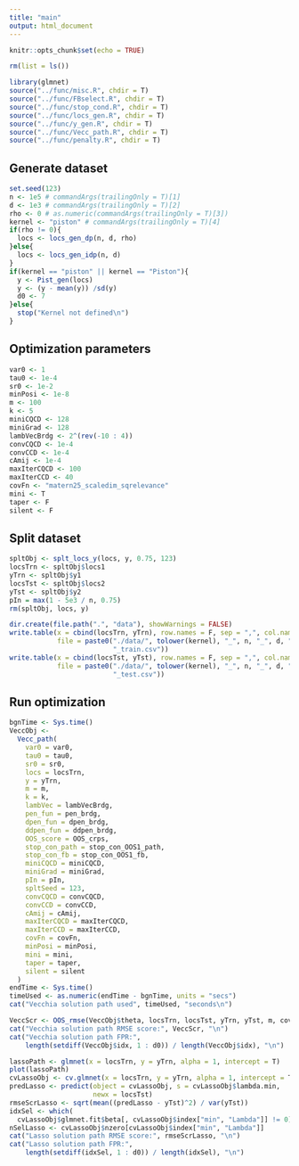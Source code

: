 ```yaml
---
title: "main"
output: html_document
---
```


```r
knitr::opts_chunk$set(echo = TRUE)
```

```r
rm(list = ls())
```

```r
library(glmnet)
source("../func/misc.R", chdir = T)
source("../func/FBselect.R", chdir = T)
source("../func/stop_cond.R", chdir = T)
source("../func/locs_gen.R", chdir = T)
source("../func/y_gen.R", chdir = T)
source("../func/Vecc_path.R", chdir = T)
source("../func/penalty.R", chdir = T)
```

## Generate dataset

```r
set.seed(123)
n <- 1e5 # commandArgs(trailingOnly = T)[1]
d <- 1e3 # commandArgs(trailingOnly = T)[2]
rho <- 0 # as.numeric(commandArgs(trailingOnly = T)[3])
kernel <- "piston" # commandArgs(trailingOnly = T)[4]
if(rho != 0){
  locs <- locs_gen_dp(n, d, rho)
}else{
  locs <- locs_gen_idp(n, d)
}
if(kernel == "piston" || kernel == "Piston"){
  y <- Pist_gen(locs)
  y <- (y - mean(y)) /sd(y)
  d0 <- 7
}else{
  stop("Kernel not defined\n")
}
```

## Optimization parameters

```r
var0 <- 1
tau0 <- 1e-4
sr0 <- 1e-2
minPosi <- 1e-8
m <- 100
k <- 5
miniCQCD <- 128
miniGrad <- 128
lambVecBrdg <- 2^(rev(-10 : 4))
convCQCD <- 1e-4
convCCD <- 1e-4
cAmij <- 1e-4
maxIterCQCD <- 100
maxIterCCD <- 40
covFn <- "matern25_scaledim_sqrelevance"
mini <- T
taper <- F
silent <- F
```

## Split dataset

```r
spltObj <- splt_locs_y(locs, y, 0.75, 123)
locsTrn <- spltObj$locs1
yTrn <- spltObj$y1
locsTst <- spltObj$locs2
yTst <- spltObj$y2
pIn = max(1 - 5e3 / n, 0.75)
rm(spltObj, locs, y)
```

```r
dir.create(file.path(".", "data"), showWarnings = FALSE)
write.table(x = cbind(locsTrn, yTrn), row.names = F, sep = ",", col.names = F, 
            file = paste0("./data/", tolower(kernel), "_", n, "_", d, "_", rho, 
                          "_train.csv"))
write.table(x = cbind(locsTst, yTst), row.names = F, sep = ",", col.names = F, 
            file = paste0("./data/", tolower(kernel), "_", n, "_", d, "_", rho, 
                          "_test.csv"))
```

## Run optimization

```r
bgnTime <- Sys.time()
VeccObj <-
  Vecc_path(
    var0 = var0,
    tau0 = tau0,
    sr0 = sr0,
    locs = locsTrn,
    y = yTrn,
    m = m,
    k = k,
    lambVec = lambVecBrdg,
    pen_fun = pen_brdg,
    dpen_fun = dpen_brdg,
    ddpen_fun = ddpen_brdg,
    OOS_score = OOS_crps,
    stop_con_path = stop_con_OOS1_path,
    stop_con_fb = stop_con_OOS1_fb,
    miniCQCD = miniCQCD,
    miniGrad = miniGrad,
    pIn = pIn,
    spltSeed = 123,
    convCQCD = convCQCD,
    convCCD = convCCD,
    cAmij = cAmij,
    maxIterCQCD = maxIterCQCD,
    maxIterCCD = maxIterCCD,
    covFn = covFn,
    minPosi = minPosi,
    mini = mini,
    taper = taper,
    silent = silent
  )
endTime <- Sys.time()
timeUsed <- as.numeric(endTime - bgnTime, units = "secs")
cat("Vecchia solution path used", timeUsed, "seconds\n")
```

```r
VeccScr <- OOS_rmse(VeccObj$theta, locsTrn, locsTst, yTrn, yTst, m, covFn)
cat("Vecchia solution path RMSE score:", VeccScr, "\n")
cat("Vecchia solution path FPR:", 
    length(setdiff(VeccObj$idx, 1 : d0)) / length(VeccObj$idx), "\n")
```

```r
lassoPath <- glmnet(x = locsTrn, y = yTrn, alpha = 1, intercept = T)
plot(lassoPath)
cvLassoObj <- cv.glmnet(x = locsTrn, y = yTrn, alpha = 1, intercept = T)
predLasso <- predict(object = cvLassoObj, s = cvLassoObj$lambda.min, 
                     newx = locsTst)
rmseScrLasso <- sqrt(mean((predLasso - yTst)^2) / var(yTst))
idxSel <- which(
  cvLassoObj$glmnet.fit$beta[, cvLassoObj$index["min", "Lambda"]] != 0)
nSelLasso <- cvLassoObj$nzero[cvLassoObj$index["min", "Lambda"]]
cat("Lasso solution path RMSE score:", rmseScrLasso, "\n")
cat("Lasso solution path FPR:", 
    length(setdiff(idxSel, 1 : d0)) / length(idxSel), "\n")
```







